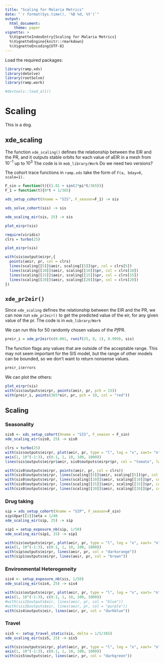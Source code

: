 ```yaml
---
title: "Scaling for Malaria Metrics" 
date: "`r format(Sys.time(), '%B %d, %Y')`"
output:
  html_document: 
    theme: paper 
vignette: >
  %\VignetteIndexEntry{Scaling for Malaria Metrics}
  %\VignetteEngine{knitr::rmarkdown}
  %\VignetteEncoding{UTF-8}
---
```



Load the required packages:

```r
library(ramp.xds)
library(deSolve)
library(rootSolve)
library(ramp.work)
```

```r
#devtools::load_all()
```

# Scaling

This is a dog.

## xde_scaling 

The function `xde_scaling()` defines the relationship between the EIR and the PR, and it outputs stable orbits for each value of aEIR in a mesh from $10^{-1}$ up to $10^{3}$ The code is in `mob_library/Work`
Do we need two versions?

The cohort trace functions in `ramp.xds` take the form of `F(a, bday=0, scale=1).` 

```r
F_sin = function(t){(1.01 + sin(2*pi*t/365))}
F_1 = function(t){0*t + 1/365}
```

```r
xds_setup_cohort(Xname = "SIS", F_season=F_1) -> sis
```

```r
xds_solve_cohort(sis) -> sis
```

```r
xde_scaling_eir(sis, 25) -> sis
```

```r
plot_eirpr(sis)
```

```r
require(viridis)
clrs = turbo(25)
```

```r
plot_eirpr(sis)

with(sis$output$eirpr,{
  points(aeir, pr, col = clrs)
  lines(scaling[[5]]$aeir, scaling[[5]]$pr, col = clrs[5])
  lines(scaling[[10]]$aeir, scaling[[10]]$pr, col = clrs[10])
  lines(scaling[[15]]$aeir, scaling[[15]]$pr, col = clrs[15])
  lines(scaling[[20]]$aeir, scaling[[20]]$pr, col = clrs[20])
})
```

## `xde_pr2eir()`

Since `xde_scaling` defines the relationship between the EIR and the PR, we can now run `xde_pr2eir()` to get the predicted value of the eir, for any given value of the pr. The code is in `mob_library/Work`


We can run this for 50 randomly chosen values of the *Pf*PR. 

```r
preir_i = xde_pr2eir(c(0.001, runif(25, 0, 1), 0.999), sis)
```

The function flags any values that are outside of the acceptable range. This may not seem important for the SIS model, but the range of other models can be bounded, so we don't want to return nonsense values.  

```r
preir_i$errors
```

We can plot the others:  

```r
plot_eirpr(sis)
with(sis$outputs$eirpr, points(aeir, pr, pch = 15))
with(preir_i, points(365*eir, pr, pch = 19, col = "red"))
```


## Scaling {.tabset}

### Seasonality

```r
sis0 <- xds_setup_cohort(Xname = "SIS", F_season = F_sin)
xde_scaling_eir(sis0, 25) -> sis0
```


```r
clrs = turbo(25)
with(sis$outputs$eirpr, plot(aeir, pr, type = "l", log = "x", xaxt= "n", xlab = "aEIR", ylab = "PR"))
axis(1, 10^(-1:3), c(0.1, 1, 10, 100, 1000))
lines(sis$outputs$eirpr$aeir, sis0$outputs$eirpr$pr, col = "tomato", lwd=2) 

with(sis0$outputs$eirpr, points(aeir, pr, col = clrs))
with(sis0$outputs$eirpr, lines(scaling[[5]]$aeir, scaling[[5]]$pr, col = clrs[5]))
with(sis0$outputs$eirpr, lines(scaling[[10]]$aeir, scaling[[10]]$pr, col = clrs[10]))
with(sis0$outputs$eirpr, lines(scaling[[15]]$aeir, scaling[[15]]$pr, col = clrs[15]))
with(sis0$outputs$eirpr, lines(scaling[[20]]$aeir, scaling[[20]]$pr, col = clrs[20]))
```

### Drug taking 

```r
sip = xds_setup_cohort(Xname = "SIP", F_season=F_sin)
sip$Xpar[[1]]$eta = 1/40
xde_scaling_eir(sip, 25) -> sip
```


```r
sip1 = setup_exposure_nb(sip, 1/50)
xde_scaling_eir(sip1, 25) -> sip1
```

```r
with(sis$outputs$eirpr, plot(aeir, pr, type = "l", log = "x", xaxt= "n", xlab = "aEIR", ylab = "PR"))
axis(1, 10^(-1:3), c(0.1, 1, 10, 100, 1000))
with(sip$outputs$eirpr, lines(aeir, pr, col = "darkorange"))
with(sip1$outputs$eirpr, lines(aeir, pr, col = "brown"))
``` 

### Environmental Heterogeneity 

```r
sis4 <- setup_exposure_nb(sis, 1/50)
xde_scaling_eir(sis4, 25) -> sis4
```

```r
with(sis$outputs$eirpr, plot(aeir, pr, type = "l", log = "x", xaxt= "n", xlab = "aEIR", ylab = "PR"))
axis(1, 10^(-1:3), c(0.1, 1, 10, 100, 1000))
#with(sis2$outputs$eir, lines(aeir, pr, col = "blue"))
#with(sis3$outputs$eir, lines(aeir, pr, col = "purple"))
with(sis4$outputs$eir, lines(aeir, pr, col = "darkblue"))
```

### Travel

```r
sis5 <- setup_travel_static(sis, delta = 1/5/365)
xde_scaling_eir(sis5, 25) -> sis5
```


```r
with(sis$outputs$eirpr, plot(aeir, pr, type = "l", log = "x", xaxt= "n", xlab = "aEIR", ylab = "PR"))
axis(1, 10^(-1:3), c(0.1, 1, 10, 100, 1000))
with(sis5$outputs$eir, lines(aeir, pr, col = "darkgreen")) 
```

